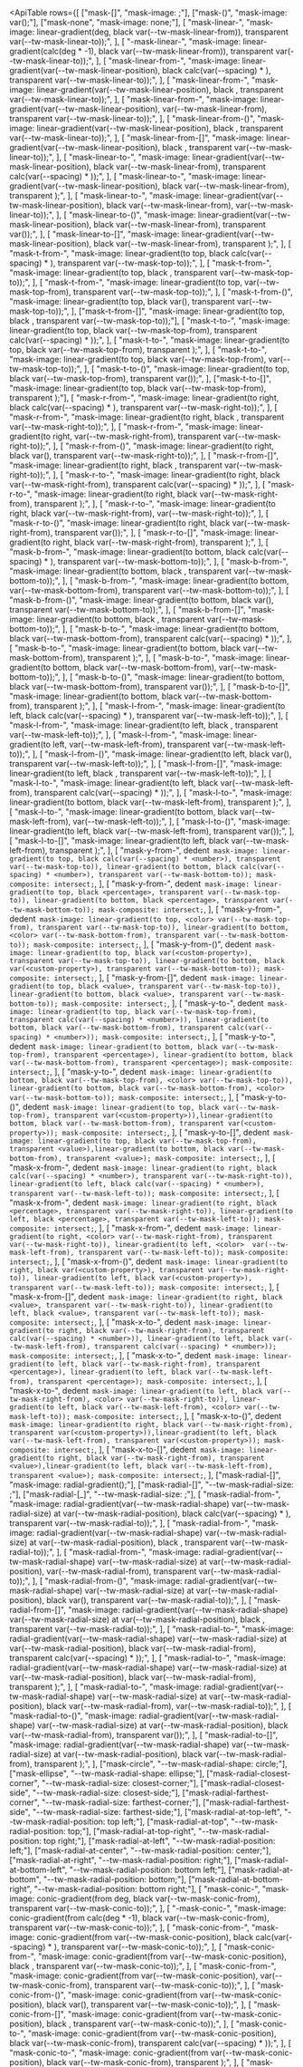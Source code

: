 

<svg className="sr-only">
  <defs>
    <pattern id="checkerboard" x="0.5" y="0" width="10" height="10" patternUnits="userSpaceOnUse">
      <rect x="0" y="0" width="5" height="5" fill="#fff" />
      <rect x="5" y="0" width="5" height="5" fill="#808080" />
      <rect x="0" y="5" width="5" height="5" fill="#808080" />
      <rect x="5" y="5" width="5" height="5" fill="#fff" />
    </pattern>
  </defs>
</svg>

<svg className="hidden">
  <symbol id="gradient-color-stop" viewBox="0 0 32 34">
    <path
      fill="url(#checkerboard)"
      stroke="#000"
      strokeOpacity=".05"
      d="M5 .5h22A3.5 3.5 0 0 1 30.5 4v19.6a3.5 3.5 0 0 1-1.853 3.088L16 33.433 3.353 26.688A3.5 3.5 0 0 1 1.5 23.6V4A3.5 3.5 0 0 1 5 .5Z"
    />
    <path
      fill="currentColor"
      d="M1 4a4 4 0 0 1 4-4h22a4 4 0 0 1 4 4v19.6a4 4 0 0 1-2.118 3.53L16 34 3.118 27.13A4 4 0 0 1 1 23.6V4Z"
    />
  </symbol>
</svg>

<ApiTable
  rows={[
    ["mask-[<value>]", "mask-image: <value>;"],
    ["mask-(<custom-property>)", "mask-image: var(<custom-property>);"],
    ["mask-none", "mask-image: none;"],
    [
      "mask-linear-<number>",
      "mask-image: linear-gradient(<number>deg, black var(--tw-mask-linear-from)), transparent var(--tw-mask-linear-to));",
    ],
    [
      "-mask-linear-<number>",
      "mask-image: linear-gradient(calc(<number>deg * -1), black var(--tw-mask-linear-from)), transparent var(--tw-mask-linear-to));",
    ],
    [
      "mask-linear-from-<number>",
      "mask-image: linear-gradient(var(--tw-mask-linear-position), black calc(var(--spacing) * <number>), transparent var(--tw-mask-linear-to));",
    ],
    [
      "mask-linear-from-<percentage>",
      "mask-image: linear-gradient(var(--tw-mask-linear-position), black <percentage>, transparent var(--tw-mask-linear-to));",
    ],
    [
      "mask-linear-from-<color>",
      "mask-image: linear-gradient(var(--tw-mask-linear-position), <color> var(--tw-mask-linear-from), transparent var(--tw-mask-linear-to));",
    ],
    [
      "mask-linear-from-(<custom-property>)",
      "mask-image: linear-gradient(var(--tw-mask-linear-position), black <custom-property>, transparent var(--tw-mask-linear-to));",
    ],
    [
      "mask-linear-from-[<value>]",
      "mask-image: linear-gradient(var(--tw-mask-linear-position), black <value>, transparent var(--tw-mask-linear-to));",
    ],
    [
      "mask-linear-to-<number>",
      "mask-image: linear-gradient(var(--tw-mask-linear-position), black var(--tw-mask-linear-from), transparent calc(var(--spacing) * <number>));",
    ],
    [
      "mask-linear-to-<percentage>",
      "mask-image: linear-gradient(var(--tw-mask-linear-position), black var(--tw-mask-linear-from), transparent <percentage>);",
    ],
    [
      "mask-linear-to-<color>",
      "mask-image: linear-gradient(var(--tw-mask-linear-position), black var(--tw-mask-linear-from), <color> var(--tw-mask-linear-to));",
    ],
    [
      "mask-linear-to-(<custom-property>)",
      "mask-image: linear-gradient(var(--tw-mask-linear-position), black var(--tw-mask-linear-from), transparent var(<custom-property>));",
    ],
    [
      "mask-linear-to-[<value>]",
      "mask-image: linear-gradient(var(--tw-mask-linear-position), black var(--tw-mask-linear-from), transparent <value>);",
    ],
    [
      "mask-t-from-<number>",
      "mask-image: linear-gradient(to top, black calc(var(--spacing) * <number>), transparent var(--tw-mask-top-to));",
    ],
    [
      "mask-t-from-<percentage>",
      "mask-image: linear-gradient(to top, black <percentage>, transparent var(--tw-mask-top-to));",
    ],
    [
      "mask-t-from-<color>",
      "mask-image: linear-gradient(to top, <color> var(--tw-mask-top-from), transparent var(--tw-mask-top-to));",
    ],
    [
      "mask-t-from-(<custom-property>)",
      "mask-image: linear-gradient(to top, black var(<custom-property>), transparent var(--tw-mask-top-to));",
    ],
    ["mask-t-from-[<value>]", "mask-image: linear-gradient(to top, black <value>, transparent var(--tw-mask-top-to));"],
    [
      "mask-t-to-<number>",
      "mask-image: linear-gradient(to top, black var(--tw-mask-top-from), transparent calc(var(--spacing) * <number>));",
    ],
    [
      "mask-t-to-<percentage>",
      "mask-image: linear-gradient(to top, black var(--tw-mask-top-from), transparent <percentage>);",
    ],
    [
      "mask-t-to-<color>",
      "mask-image: linear-gradient(to top, black var(--tw-mask-top-from), <color> var(--tw-mask-top-to));",
    ],
    [
      "mask-t-to-(<custom-property>)",
      "mask-image: linear-gradient(to top, black var(--tw-mask-top-from), transparent var(<custom-property>));",
    ],
    ["mask-t-to-[<value>]", "mask-image: linear-gradient(to top, black var(--tw-mask-top-from), transparent <value>);"],
    [
      "mask-r-from-<number>",
      "mask-image: linear-gradient(to right, black calc(var(--spacing) * <number>), transparent var(--tw-mask-right-to));",
    ],
    [
      "mask-r-from-<percentage>",
      "mask-image: linear-gradient(to right, black <percentage>, transparent var(--tw-mask-right-to));",
    ],
    [
      "mask-r-from-<color>",
      "mask-image: linear-gradient(to right, <color> var(--tw-mask-right-from), transparent var(--tw-mask-right-to));",
    ],
    [
      "mask-r-from-(<custom-property>)",
      "mask-image: linear-gradient(to right, black var(<custom-property>), transparent var(--tw-mask-right-to));",
    ],
    [
      "mask-r-from-[<value>]",
      "mask-image: linear-gradient(to right, black <value>, transparent var(--tw-mask-right-to));",
    ],
    [
      "mask-r-to-<number>",
      "mask-image: linear-gradient(to right, black var(--tw-mask-right-from), transparent calc(var(--spacing) * <number>));",
    ],
    [
      "mask-r-to-<percentage>",
      "mask-image: linear-gradient(to right, black var(--tw-mask-right-from), transparent <percentage>);",
    ],
    [
      "mask-r-to-<color>",
      "mask-image: linear-gradient(to right, black var(--tw-mask-right-from), <color> var(--tw-mask-right-to));",
    ],
    [
      "mask-r-to-(<custom-property>)",
      "mask-image: linear-gradient(to right, black var(--tw-mask-right-from), transparent var(<custom-property>));",
    ],
    [
      "mask-r-to-[<value>]",
      "mask-image: linear-gradient(to right, black var(--tw-mask-right-from), transparent <value>);",
    ],
    [
      "mask-b-from-<number>",
      "mask-image: linear-gradient(to bottom, black calc(var(--spacing) * <number>), transparent var(--tw-mask-bottom-to));",
    ],
    [
      "mask-b-from-<percentage>",
      "mask-image: linear-gradient(to bottom, black <percentage>, transparent var(--tw-mask-bottom-to));",
    ],
    [
      "mask-b-from-<color>",
      "mask-image: linear-gradient(to bottom, <color> var(--tw-mask-bottom-from), transparent var(--tw-mask-bottom-to));",
    ],
    [
      "mask-b-from-(<custom-property>)",
      "mask-image: linear-gradient(to bottom, black var(<custom-property>), transparent var(--tw-mask-bottom-to));",
    ],
    [
      "mask-b-from-[<value>]",
      "mask-image: linear-gradient(to bottom, black <value>, transparent var(--tw-mask-bottom-to));",
    ],
    [
      "mask-b-to-<number>",
      "mask-image: linear-gradient(to bottom, black var(--tw-mask-bottom-from), transparent calc(var(--spacing) * <number>));",
    ],
    [
      "mask-b-to-<percentage>",
      "mask-image: linear-gradient(to bottom, black var(--tw-mask-bottom-from), transparent <percentage>);",
    ],
    [
      "mask-b-to-<color>",
      "mask-image: linear-gradient(to bottom, black var(--tw-mask-bottom-from), <color> var(--tw-mask-bottom-to));",
    ],
    [
      "mask-b-to-(<custom-property>)",
      "mask-image: linear-gradient(to bottom, black var(--tw-mask-bottom-from), transparent var(<custom-property>));",
    ],
    [
      "mask-b-to-[<value>]",
      "mask-image: linear-gradient(to bottom, black var(--tw-mask-bottom-from), transparent <value>);",
    ],
    [
      "mask-l-from-<number>",
      "mask-image: linear-gradient(to left, black calc(var(--spacing) * <number>), transparent var(--tw-mask-left-to));",
    ],
    [
      "mask-l-from-<percentage>",
      "mask-image: linear-gradient(to left, black <percentage>, transparent var(--tw-mask-left-to));",
    ],
    [
      "mask-l-from-<color>",
      "mask-image: linear-gradient(to left, <color> var(--tw-mask-left-from), transparent var(--tw-mask-left-to));",
    ],
    [
      "mask-l-from-(<custom-property>)",
      "mask-image: linear-gradient(to left, black var(<custom-property>), transparent var(--tw-mask-left-to));",
    ],
    [
      "mask-l-from-[<value>]",
      "mask-image: linear-gradient(to left, black <value>, transparent var(--tw-mask-left-to));",
    ],
    [
      "mask-l-to-<number>",
      "mask-image: linear-gradient(to left, black var(--tw-mask-left-from), transparent calc(var(--spacing) * <number>));",
    ],
    [
      "mask-l-to-<percentage>",
      "mask-image: linear-gradient(to bottom, black var(--tw-mask-left-from), transparent <percentage>);",
    ],
    [
      "mask-l-to-<color>",
      "mask-image: linear-gradient(to bottom, black var(--tw-mask-left-from), <color> var(--tw-mask-left-to));",
    ],
    [
      "mask-l-to-(<custom-property>)",
      "mask-image: linear-gradient(to left, black var(--tw-mask-left-from), transparent var(<custom-property>));",
    ],
    [
      "mask-l-to-[<value>]",
      "mask-image: linear-gradient(to left, black var(--tw-mask-left-from), transparent <value>);",
    ],
    [
      "mask-y-from-<number>",
      dedent`
        mask-image: linear-gradient(to top, black calc(var(--spacing) * <number>), transparent var(--tw-mask-top-to)), linear-gradient(to bottom, black calc(var(--spacing) * <number>), transparent var(--tw-mask-bottom-to));
        mask-composite: intersect;`,
    ],
    [
      "mask-y-from-<percentage>",
      dedent`
        mask-image: linear-gradient(to top, black <percentage>, transparent var(--tw-mask-top-to)), linear-gradient(to bottom, black <percentage>, transparent var(--tw-mask-bottom-to));
        mask-composite: intersect;`,
    ],
    [
      "mask-y-from-<color>",
      dedent`
        mask-image: linear-gradient(to top, <color> var(--tw-mask-top-from), transparent var(--tw-mask-top-to)), linear-gradient(to bottom, <color> var(--tw-mask-bottom-from), transparent var(--tw-mask-bottom-to));
        mask-composite: intersect;`,
    ],
    [
      "mask-y-from-(<custom-property>)",
      dedent`
        mask-image: linear-gradient(to top, black var(<custom-property>), transparent var(--tw-mask-top-to)), linear-gradient(to bottom, black var(<custom-property>), transparent var(--tw-mask-bottom-to));
        mask-composite: intersect;`,
    ],
    [
      "mask-y-from-[<value>]",
      dedent`
        mask-image: linear-gradient(to top, black <value>, transparent var(--tw-mask-top-to)), linear-gradient(to bottom, black <value>, transparent var(--tw-mask-bottom-to));
        mask-composite: intersect;`,
    ],
    [
      "mask-y-to-<number>",
      dedent`
        mask-image: linear-gradient(to top, black var(--tw-mask-top-from), transparent calc(var(--spacing) * <number>)), linear-gradient(to bottom, black var(--tw-mask-bottom-from), transparent calc(var(--spacing) * <number>));
        mask-composite: intersect;`,
    ],
    [
      "mask-y-to-<percentage>",
      dedent`
        mask-image: linear-gradient(to bottom, black var(--tw-mask-top-from), transparent <percentage>), linear-gradient(to bottom, black var(--tw-mask-bottom-from), transparent <percentage>);
        mask-composite: intersect;`,
    ],
    [
      "mask-y-to-<color>",
      dedent`
        mask-image: linear-gradient(to bottom, black var(--tw-mask-top-from), <color> var(--tw-mask-top-to)), linear-gradient(to bottom, black var(--tw-mask-bottom-from), <color> var(--tw-mask-bottom-to));
        mask-composite: intersect;`,
    ],
    [
      "mask-y-to-(<custom-property>)",
      dedent`
      mask-image: linear-gradient(to top, black var(--tw-mask-top-from), transparent var(<custom-property>)),linear-gradient(to bottom, black var(--tw-mask-bottom-from), transparent var(<custom-property>));
      mask-composite: intersect;`,
    ],
    [
      "mask-y-to-[<value>]",
      dedent`
      mask-image: linear-gradient(to top, black var(--tw-mask-top-from), transparent <value>),linear-gradient(to bottom, black var(--tw-mask-bottom-from), transparent <value>);
      mask-composite: intersect;`,
    ],
    [
      "mask-x-from-<number>",
      dedent`
        mask-image: linear-gradient(to right, black calc(var(--spacing) * <number>), transparent var(--tw-mask-right-to)), linear-gradient(to left, black calc(var(--spacing) * <number>), transparent var(--tw-mask-left-to));
        mask-composite: intersect;`,
    ],
    [
      "mask-x-from-<percentage>",
      dedent`
        mask-image: linear-gradient(to right, black <percentage>, transparent var(--tw-mask-right-to)), linear-gradient(to left, black <percentage>, transparent var(--tw-mask-left-to));
        mask-composite: intersect;`,
    ],
    [
      "mask-x-from-<color>",
      dedent`
        mask-image: linear-gradient(to right, <color> var(--tw-mask-right-from), transparent var(--tw-mask-right-to)), linear-gradient(to left, <color>  var(--tw-mask-left-from), transparent var(--tw-mask-left-to));
        mask-composite: intersect;`,
    ],
    [
      "mask-x-from-(<custom-property>)",
      dedent`
        mask-image: linear-gradient(to right, black var(<custom-property>), transparent var(--tw-mask-right-to)), linear-gradient(to left, black var(<custom-property>), transparent var(--tw-mask-left-to));
        mask-composite: intersect;`,
    ],
    [
      "mask-x-from-[<value>]",
      dedent`
        mask-image: linear-gradient(to right, black <value>, transparent var(--tw-mask-right-to)), linear-gradient(to left, black <value>, transparent var(--tw-mask-left-to));
        mask-composite: intersect;`,
    ],
    [
      "mask-x-to-<number>",
      dedent`
        mask-image: linear-gradient(to right, black var(--tw-mask-right-from), transparent calc(var(--spacing) * <number>)), linear-gradient(to left, black var(--tw-mask-left-from), transparent calc(var(--spacing) * <number>));
        mask-composite: intersect;`,
    ],
    [
      "mask-x-to-<percentage>",
      dedent`
        mask-image: linear-gradient(to left, black var(--tw-mask-right-from), transparent <percentage>), linear-gradient(to left, black var(--tw-mask-left-from), transparent <percentage>);
        mask-composite: intersect;`,
    ],
    [
      "mask-x-to-<color>",
      dedent`
        mask-image: linear-gradient(to left, black var(--tw-mask-right-from), <color> var(--tw-mask-right-to)), linear-gradient(to left, black var(--tw-mask-left-from), <color> var(--tw-mask-left-to));
        mask-composite: intersect;`,
    ],
    [
      "mask-x-to-(<custom-property>)",
      dedent`
        mask-image: linear-gradient(to right, black var(--tw-mask-right-from), transparent var(<custom-property>)),linear-gradient(to left, black var(--tw-mask-left-from), transparent var(<custom-property>));
        mask-composite: intersect;`,
    ],
    [
      "mask-x-to-[<value>]",
      dedent`
        mask-image: linear-gradient(to right, black var(--tw-mask-right-from), transparent <value>),linear-gradient(to left, black var(--tw-mask-left-from), transparent <value>);
        mask-composite: intersect;`,
    ],
    ["mask-radial-[<value>]", "mask-image: radial-gradient(<value>);"],
    ["mask-radial-[<size>]", "--tw-mask-radial-size: <size>;"],
    ["mask-radial-[<size>_<size>]", "--tw-mask-radial-size: <size> <size>;"],
    [
      "mask-radial-from-<number>",
      "mask-image: radial-gradient(var(--tw-mask-radial-shape) var(--tw-mask-radial-size) at var(--tw-mask-radial-position), black calc(var(--spacing) * <number>), transparent var(--tw-mask-radial-to));",
    ],
    [
      "mask-radial-from-<percentage>",
      "mask-image: radial-gradient(var(--tw-mask-radial-shape) var(--tw-mask-radial-size) at var(--tw-mask-radial-position), black <percentage>, transparent var(--tw-mask-radial-to));",
    ],
    [
      "mask-radial-from-<color>",
      "mask-image: radial-gradient(var(--tw-mask-radial-shape) var(--tw-mask-radial-size) at var(--tw-mask-radial-position), <color> var(--tw-mask-radial-from), transparent var(--tw-mask-radial-to));",
    ],
    [
      "mask-radial-from-(<custom-property>)",
      "mask-image: radial-gradient(var(--tw-mask-radial-shape) var(--tw-mask-radial-size) at var(--tw-mask-radial-position), black var(<custom-property>), transparent var(--tw-mask-radial-to));",
    ],
    [
      "mask-radial-from-[<value>]",
      "mask-image: radial-gradient(var(--tw-mask-radial-shape) var(--tw-mask-radial-size) at var(--tw-mask-radial-position), black <value>, transparent var(--tw-mask-radial-to));",
    ],
    [
      "mask-radial-to-<number>",
      "mask-image: radial-gradient(var(--tw-mask-radial-shape) var(--tw-mask-radial-size) at var(--tw-mask-radial-position), black var(--tw-mask-radial-from), transparent calc(var(--spacing) * <number>));",
    ],
    [
      "mask-radial-to-<percentage>",
      "mask-image: radial-gradient(var(--tw-mask-radial-shape) var(--tw-mask-radial-size) at var(--tw-mask-radial-position), black var(--tw-mask-radial-from), transparent <percentage>);",
    ],
    [
      "mask-radial-to-<color>",
      "mask-image: radial-gradient(var(--tw-mask-radial-shape) var(--tw-mask-radial-size) at var(--tw-mask-radial-position), black var(--tw-mask-radial-from), <color> var(--tw-mask-radial-to));",
    ],
    [
      "mask-radial-to-(<custom-property>)",
      "mask-image: radial-gradient(var(--tw-mask-radial-shape) var(--tw-mask-radial-size) at var(--tw-mask-radial-position), black var(--tw-mask-radial-from), transparent var(<custom-property>));",
    ],
    [
      "mask-radial-to-[<value>]",
      "mask-image: radial-gradient(var(--tw-mask-radial-shape) var(--tw-mask-radial-size) at var(--tw-mask-radial-position), black var(--tw-mask-radial-from), transparent <value>);",
    ],
    ["mask-circle", "--tw-mask-radial-shape: circle;"],
    ["mask-ellipse", "--tw-mask-radial-shape: ellipse;"],
    ["mask-radial-closest-corner", "--tw-mask-radial-size: closest-corner;"],
    ["mask-radial-closest-side", "--tw-mask-radial-size: closest-side;"],
    ["mask-radial-farthest-corner", "--tw-mask-radial-size: farthest-corner;"],
    ["mask-radial-farthest-side", "--tw-mask-radial-size: farthest-side;"],
    ["mask-radial-at-top-left", "--tw-mask-radial-position: top left;"],
    ["mask-radial-at-top", "--tw-mask-radial-position: top;"],
    ["mask-radial-at-top-right", "--tw-mask-radial-position: top right;"],
    ["mask-radial-at-left", "--tw-mask-radial-position: left;"],
    ["mask-radial-at-center", "--tw-mask-radial-position: center;"],
    ["mask-radial-at-right", "--tw-mask-radial-position: right;"],
    ["mask-radial-at-bottom-left", "--tw-mask-radial-position: bottom left;"],
    ["mask-radial-at-bottom", "--tw-mask-radial-position: bottom;"],
    ["mask-radial-at-bottom-right", "--tw-mask-radial-position: bottom right;"],
    [
      "mask-conic-<number>",
      "mask-image: conic-gradient(from <number>deg, black var(--tw-mask-conic-from), transparent var(--tw-mask-conic-to));",
    ],
    [
      "-mask-conic-<number>",
      "mask-image: conic-gradient(from calc(<number>deg * -1), black var(--tw-mask-conic-from), transparent var(--tw-mask-conic-to));",
    ],
    [
      "mask-conic-from-<number>",
      "mask-image: conic-gradient(from var(--tw-mask-conic-position), black calc(var(--spacing) * <number>), transparent var(--tw-mask-conic-to));",
    ],
    [
      "mask-conic-from-<percentage>",
      "mask-image: conic-gradient(from var(--tw-mask-conic-position), black <percentage>, transparent var(--tw-mask-conic-to));",
    ],
    [
      "mask-conic-from-<color>",
      "mask-image: conic-gradient(from var(--tw-mask-conic-position), <color> var(--tw-mask-conic-from), transparent var(--tw-mask-conic-to));",
    ],
    [
      "mask-conic-from-(<custom-property>)",
      "mask-image: conic-gradient(from var(--tw-mask-conic-position), black var(<custom-property>), transparent var(--tw-mask-conic-to));",
    ],
    [
      "mask-conic-from-[<value>]",
      "mask-image: conic-gradient(from var(--tw-mask-conic-position), black <value>, transparent var(--tw-mask-conic-to));",
    ],
    [
      "mask-conic-to-<number>",
      "mask-image: conic-gradient(from var(--tw-mask-conic-position), black var(--tw-mask-conic-from), transparent calc(var(--spacing) * <number>));",
    ],
    [
      "mask-conic-to-<percentage>",
      "mask-image: conic-gradient(from var(--tw-mask-conic-position), black var(--tw-mask-conic-from), transparent <percentage>);",
    ],
    [
      "mask-conic-to-<color>",
      "mask-image: conic-gradient(from var(--tw-mask-conic-position), black var(--tw-mask-conic-from), <color> var(--tw-mask-conic-to);",
    ],
    [
      "mask-conic-to-(<custom-property>)",
      "mask-image: conic-gradient(from var(--tw-mask-conic-position), black var(--tw-mask-conic-from), transparent var(<custom-property>);",
    ],
    [
      "mask-conic-to-[<value>]",
      "mask-image: conic-gradient(from var(--tw-mask-conic-position), black var(--tw-mask-conic-from), transparent <value>);",
    ],
  ]}
/>

## Examples

### Using an image mask

Use the `mask-[<value>]` syntax to set the mask image of an element:

<Figure>

<Example>
  {
    <Stripes
      border
      className="relative mx-auto flex h-48 w-full max-w-96 items-center justify-center overflow-hidden rounded-lg sm:w-96"
    >
      <div
        className="h-full w-full bg-[url(https://images.unsplash.com/photo-1554629947-334ff61d85dc?ixid=MnwxMjA3fDB8MHxwaG90by1wYWdlfHx8fGVufDB8fHx8&ixlib=rb-1.2.1&auto=format&fit=crop&w=1000&h=1000&q=80)] bg-cover bg-center bg-no-repeat mask-size-[110%_90%] mask-center mask-no-repeat"
        style={{ maskImage: `url(${maskImg.src})` }}
      ></div>
    </Stripes>
  }
</Example>

{/* prettier-ignore */}
```html
<!-- [!code classes:mask-[url(/img/scribble.png)]] -->
<div class="mask-[url(/img/scribble.png)] bg-[url(/img/mountains.jpg)] ...">
  <!-- ... -->
</div>
```

</Figure>

### Masking edges

Use utilities like `mask-b-from-<value>` and `mask-t-to-<value>` to add a linear gradient mask to a single side of an element:

<Figure>

<Example padding={false}>
  {
    <div className="grid grid-cols-1 items-end gap-x-2 gap-y-8 p-8 text-center font-mono text-xs font-medium text-gray-500 max-sm:justify-between max-sm:px-2 sm:grid-cols-2 dark:text-gray-400">
      <div className="flex flex-col items-center gap-3">
        <p>mask-t-from-50%</p>
        <div className="grid aspect-3/2 w-48 grid-cols-1">
          <Stripes className="col-start-1 row-start-1 rounded-lg" border />
          <div className="col-start-1 row-start-1 rounded-lg bg-[url(https://images.unsplash.com/photo-1554629947-334ff61d85dc?ixid=MnwxMjA3fDB8MHxwaG90by1wYWdlfHx8fGVufDB8fHx8&ixlib=rb-1.2.1&auto=format&fit=crop&w=1000&h=1000&q=80)] mask-t-from-50% bg-cover bg-center mask-no-repeat"></div>
        </div>
      </div>
      <div className="flex flex-col items-center gap-3">
        <p>mask-r-from-30%</p>
        <div className="grid aspect-3/2 w-48 grid-cols-1">
          <Stripes className="col-start-1 row-start-1 rounded-lg" border />
          <div className="col-start-1 row-start-1 rounded-lg bg-[url(https://images.unsplash.com/photo-1554629947-334ff61d85dc?ixid=MnwxMjA3fDB8MHxwaG90by1wYWdlfHx8fGVufDB8fHx8&ixlib=rb-1.2.1&auto=format&fit=crop&w=1000&h=1000&q=80)] mask-r-from-30% bg-cover bg-center mask-no-repeat"></div>
        </div>
      </div>
      <div className="flex flex-col items-center gap-3">
        <p>mask-l-from-50% mask-l-to-90%</p>
        <div className="grid aspect-3/2 w-48 grid-cols-1">
          <Stripes className="col-start-1 row-start-1 rounded-lg" border />
          <div className="col-start-1 row-start-1 rounded-lg bg-[url(https://images.unsplash.com/photo-1554629947-334ff61d85dc?ixid=MnwxMjA3fDB8MHxwaG90by1wYWdlfHx8fGVufDB8fHx8&ixlib=rb-1.2.1&auto=format&fit=crop&w=1000&h=1000&q=80)] mask-l-from-50% mask-l-to-90% bg-cover bg-center mask-no-repeat"></div>
        </div>
      </div>
      <div className="flex flex-col items-center gap-3">
        <p>mask-b-from-20% mask-b-to-80%</p>
        <div className="grid aspect-3/2 w-48 grid-cols-1">
          <Stripes className="col-start-1 row-start-1 rounded-lg" border />
          <div className="col-start-1 row-start-1 rounded-lg bg-[url(https://images.unsplash.com/photo-1554629947-334ff61d85dc?ixid=MnwxMjA3fDB8MHxwaG90by1wYWdlfHx8fGVufDB8fHx8&ixlib=rb-1.2.1&auto=format&fit=crop&w=1000&h=1000&q=80)] mask-b-from-20% mask-b-to-80% bg-cover bg-center mask-no-repeat"></div>
        </div>
      </div>
    </div>
  }
</Example>

{/* prettier-ignore */}
```html
<!-- [!code classes:mask-t-from-50%,mask-r-from-30%,mask-l-from-50%,mask-l-to-90%,mask-b-from-20%,mask-b-to-80%] -->
<div class="mask-t-from-50% bg-[url(/img/mountains.jpg)] ..."></div>
<div class="mask-r-from-30% bg-[url(/img/mountains.jpg)] ..."></div>
<div class="mask-l-from-50% mask-l-to-90% bg-[url(/img/mountains.jpg)] ..."></div>
<div class="mask-b-from-20% mask-b-to-80% bg-[url(/img/mountains.jpg)] ..."></div>
```

</Figure>

Additionally, use utilities like `mask-x-from-70%` and `mask-y-to-90%` to apply a mask to two sides of an element at the same time:

<Figure>

<Example padding={false}>
  {
    <div className="grid grid-cols-1 items-end gap-x-2 gap-y-8 p-8 text-center font-mono text-xs font-medium text-gray-500 max-sm:justify-between max-sm:px-2 sm:grid-cols-2 dark:text-gray-400">
      <div className="flex flex-col items-center gap-3">
        <p>mask-x-from-70% mask-x-to-90%</p>
        <div className="grid aspect-3/2 w-48 grid-cols-1">
          <Stripes className="col-start-1 row-start-1 rounded-lg" border />
          <div className="col-start-1 row-start-1 rounded-lg bg-[url(https://images.unsplash.com/photo-1554629947-334ff61d85dc?ixid=MnwxMjA3fDB8MHxwaG90by1wYWdlfHx8fGVufDB8fHx8&ixlib=rb-1.2.1&auto=format&fit=crop&w=1000&h=1000&q=80)] mask-x-from-70% mask-x-to-90% bg-cover bg-center mask-no-repeat"></div>
        </div>
      </div>
      <div className="flex flex-col items-center gap-3">
        <p>mask-y-from-70% mask-y-to-90%</p>
        <div className="grid aspect-3/2 w-48 grid-cols-1">
          <Stripes className="col-start-1 row-start-1 rounded-lg" border />
          <div className="col-start-1 row-start-1 rounded-lg bg-[url(https://images.unsplash.com/photo-1554629947-334ff61d85dc?ixid=MnwxMjA3fDB8MHxwaG90by1wYWdlfHx8fGVufDB8fHx8&ixlib=rb-1.2.1&auto=format&fit=crop&w=1000&h=1000&q=80)] mask-y-from-70% mask-y-to-90% bg-cover bg-center mask-no-repeat"></div>
        </div>
      </div>
    </div>
  }
</Example>

{/* prettier-ignore */}
```html
<!-- [!code classes:mask-x-from-70%,mask-x-to-90%,mask-y-from-70%,mask-y-to-90%] -->
<div class="mask-x-from-70% mask-x-to-90% bg-[url(/img/mountains.jpg)] ..."></div>
<div class="mask-y-from-70% mask-y-to-90% bg-[url(/img/mountains.jpg)] ..."></div>
```

</Figure>

By default, linear gradient masks transition from black to transparent, but you can customize the gradient colors using the `mask-<side>-from-<color>` and `mask-<side>-to-<color>` utilities.

### Adding an angled linear mask

Use utilities like `mask-linear-<angle>`, `mask-linear-from-20`, and `mask-linear-to-40` to add a custom linear gradient mask to an element:

<Figure>

<Example padding={false}>
  {
    <div className="grid grid-cols-1 items-end gap-x-2 gap-y-8 p-8 text-center font-mono text-xs font-medium text-gray-500 max-sm:justify-between max-sm:px-2 sm:grid-cols-2 dark:text-gray-400">
      <div className="flex flex-col items-center gap-3">
        <p>mask-linear-50</p>
        <div className="grid aspect-3/2 w-48 grid-cols-1">
          <Stripes className="col-start-1 row-start-1 rounded-lg" border />
          <div className="col-start-1 row-start-1 rounded-lg bg-[url(https://images.unsplash.com/photo-1554629947-334ff61d85dc?ixid=MnwxMjA3fDB8MHxwaG90by1wYWdlfHx8fGVufDB8fHx8&ixlib=rb-1.2.1&auto=format&fit=crop&w=1000&h=1000&q=80)] mask-linear-50 mask-linear-from-60% mask-linear-to-80% bg-cover bg-center mask-no-repeat"></div>
        </div>
      </div>
      <div className="flex flex-col items-center gap-3">
        <p>-mask-linear-50</p>
        <div className="grid aspect-3/2 w-48 grid-cols-1">
          <Stripes className="col-start-1 row-start-1 rounded-lg" border />
          <div className="col-start-1 row-start-1 rounded-lg bg-[url(https://images.unsplash.com/photo-1554629947-334ff61d85dc?ixid=MnwxMjA3fDB8MHxwaG90by1wYWdlfHx8fGVufDB8fHx8&ixlib=rb-1.2.1&auto=format&fit=crop&w=1000&h=1000&q=80)] -mask-linear-50 mask-linear-from-60% mask-linear-to-80% bg-cover bg-center mask-no-repeat"></div>
        </div>
      </div>
    </div>
  }
</Example>

{/* prettier-ignore */}
```html
<!-- [!code classes:mask-linear-50,mask-linear-from-60%,mask-linear-to-80%,-mask-linear-50] -->
<div class="mask-linear-50 mask-linear-from-60% mask-linear-to-80% bg-[url(/img/mountains.jpg)] ..."></div>
<div class="-mask-linear-50 mask-linear-from-60% mask-linear-to-80% bg-[url(/img/mountains.jpg)] ..."></div>
```

</Figure>

### Adding a radial mask

Use the `mask-radial-from-<value>` and `mask-radial-to-<value>` utilities to add a radial gradient mask to an element:

<Figure>

<Example padding={false}>
  {
    <div className="mx-auto flex items-center p-16 max-sm:p-6">
      <img
        src={KeyboardLight.src}
        className="aspect-square max-h-72 w-full mask-radial-[100%_200%] mask-radial-from-transparent mask-radial-from-15% mask-radial-to-black mask-radial-to-60% mask-radial-at-right object-cover object-top-left dark:hidden"
        alt=""
      />
      <img
        src={KeyboardDark.src}
        className="hidden aspect-square max-h-72 w-full mask-radial-[100%_200%] mask-radial-from-transparent mask-radial-from-15% mask-radial-to-black mask-radial-to-60% mask-radial-at-right object-cover object-top-left dark:block"
        alt=""
      />
      <div className="font-medium max-sm:-mx-3">
        <p className="font-mono text-xs text-blue-500 uppercase dark:text-blue-400">Speed</p>
        <p className="mt-2 text-base whitespace-nowrap text-gray-700 dark:text-gray-300">Built for power users</p>
        <p className="mt-1 text-sm leading-relaxed text-balance text-gray-500">
          Work faster than ever with our keyboard shortcuts
        </p>
      </div>
    </div>
  }
</Example>

```html
<!-- [!code classes:mask-radial-from-75%] -->
<div class="flex items-center gap-4">
  <img class="mask-radial-[100%_100%] mask-radial-from-75% mask-radial-at-left ..." src="/img/keyboard.png" />
  <div class="font-medium">
    <p class="font-mono text-xs text-blue-500 uppercase dark:text-blue-400">Speed</p>
    <p class="mt-2 text-base text-gray-700 dark:text-gray-300">Built for power users</p>
    <p class="mt-1 text-sm leading-relaxed text-balance text-gray-500">
      Work faster than ever with customizable keyboard shortcuts
    </p>
  </div>
</div>
```

</Figure>

By default, radial gradient masks transition from black to transparent, but you can customize the gradient colors using the `mask-radial-from-<color>` and `mask-radial-to-<color>` utilities.

#### Setting the radial position

Use utilities like `mask-radial-at-bottom-left` and `mask-radial-at-[35%_35%]` to set the position of the center of the radial gradient mask:

<Figure>

<Example padding={false}>
  {
    <div className="grid grid-cols-1 items-end gap-x-2 gap-y-8 p-8 text-center font-mono text-xs font-medium text-gray-500 max-sm:justify-between max-sm:px-2 sm:grid-cols-3 dark:text-gray-400">
      <div className="flex flex-col items-center gap-3">
        <p>mask-radial-at-top-left</p>
        <div className="grid size-28 grid-cols-1 max-sm:size-24">
          <Stripes className="col-start-1 row-start-1 rounded-lg" border />
          <div className="col-start-1 row-start-1 rounded-lg bg-[url(https://images.unsplash.com/photo-1554629947-334ff61d85dc?ixid=MnwxMjA3fDB8MHxwaG90by1wYWdlfHx8fGVufDB8fHx8&ixlib=rb-1.2.1&auto=format&fit=crop&w=1000&h=1000&q=80)] mask-radial-[33%_33%] mask-radial-from-100% mask-radial-at-top-left bg-cover bg-center mask-no-repeat"></div>
        </div>
      </div>
      <div className="flex flex-col items-center gap-3">
        <p>mask-radial-at-top</p>
        <div className="grid size-28 grid-cols-1 max-sm:size-24">
          <Stripes className="col-start-1 row-start-1 rounded-lg" border />
          <div className="col-start-1 row-start-1 rounded-lg bg-[url(https://images.unsplash.com/photo-1554629947-334ff61d85dc?ixid=MnwxMjA3fDB8MHxwaG90by1wYWdlfHx8fGVufDB8fHx8&ixlib=rb-1.2.1&auto=format&fit=crop&w=1000&h=1000&q=80)] mask-radial-[33%_33%] mask-radial-from-100% mask-radial-at-top bg-cover bg-center mask-no-repeat"></div>
        </div>
      </div>
      <div className="flex flex-col items-center gap-3">
        <p>mask-radial-at-top-right</p>
        <div className="grid size-28 grid-cols-1 max-sm:size-24">
          <Stripes className="col-start-1 row-start-1 rounded-lg" border />
          <div className="col-start-1 row-start-1 rounded-lg bg-[url(https://images.unsplash.com/photo-1554629947-334ff61d85dc?ixid=MnwxMjA3fDB8MHxwaG90by1wYWdlfHx8fGVufDB8fHx8&ixlib=rb-1.2.1&auto=format&fit=crop&w=1000&h=1000&q=80)] mask-radial-[33%_33%] mask-radial-from-100% mask-radial-at-top-right bg-cover bg-center mask-no-repeat"></div>
        </div>
      </div>
      <div className="flex flex-col items-center gap-3">
        <p>mask-radial-at-left</p>
        <div className="grid size-28 grid-cols-1 max-sm:size-24">
          <Stripes className="col-start-1 row-start-1 rounded-lg" border />
          <div className="col-start-1 row-start-1 rounded-lg bg-[url(https://images.unsplash.com/photo-1554629947-334ff61d85dc?ixid=MnwxMjA3fDB8MHxwaG90by1wYWdlfHx8fGVufDB8fHx8&ixlib=rb-1.2.1&auto=format&fit=crop&w=1000&h=1000&q=80)] mask-radial-[33%_33%] mask-radial-from-100% mask-radial-at-left bg-cover bg-center mask-no-repeat"></div>
        </div>
      </div>
      <div className="flex flex-col items-center gap-3">
        <p>mask-radial-at-center</p>
        <div className="grid size-28 grid-cols-1 max-sm:size-24">
          <Stripes className="col-start-1 row-start-1 rounded-lg" border />
          <div className="col-start-1 row-start-1 rounded-lg bg-[url(https://images.unsplash.com/photo-1554629947-334ff61d85dc?ixid=MnwxMjA3fDB8MHxwaG90by1wYWdlfHx8fGVufDB8fHx8&ixlib=rb-1.2.1&auto=format&fit=crop&w=1000&h=1000&q=80)] mask-radial-[33%_33%] mask-radial-from-100% mask-radial-at-center bg-cover bg-center mask-no-repeat"></div>
        </div>
      </div>
      <div className="flex flex-col items-center gap-3">
        <p>mask-radial-at-right</p>
        <div className="grid size-28 grid-cols-1 max-sm:size-24">
          <Stripes className="col-start-1 row-start-1 rounded-lg" border />
          <div className="col-start-1 row-start-1 rounded-lg bg-[url(https://images.unsplash.com/photo-1554629947-334ff61d85dc?ixid=MnwxMjA3fDB8MHxwaG90by1wYWdlfHx8fGVufDB8fHx8&ixlib=rb-1.2.1&auto=format&fit=crop&w=1000&h=1000&q=80)] mask-radial-[33%_33%] mask-radial-from-100% mask-radial-at-right bg-cover bg-center mask-no-repeat"></div>
        </div>
      </div>
      <div className="flex flex-col items-center gap-3">
        <p>mask-radial-at-bottom-left</p>
        <div className="grid size-28 grid-cols-1 max-sm:size-24">
          <Stripes className="col-start-1 row-start-1 rounded-lg" border />
          <div className="col-start-1 row-start-1 rounded-lg bg-[url(https://images.unsplash.com/photo-1554629947-334ff61d85dc?ixid=MnwxMjA3fDB8MHxwaG90by1wYWdlfHx8fGVufDB8fHx8&ixlib=rb-1.2.1&auto=format&fit=crop&w=1000&h=1000&q=80)] mask-radial-[33%_33%] mask-radial-from-100% mask-radial-at-bottom-left bg-cover bg-center mask-no-repeat"></div>
        </div>
      </div>
      <div className="flex flex-col items-center gap-3">
        <p>mask-radial-at-bottom</p>
        <div className="grid size-28 grid-cols-1 max-sm:size-24">
          <Stripes className="col-start-1 row-start-1 rounded-lg" border />
          <div className="col-start-1 row-start-1 rounded-lg bg-[url(https://images.unsplash.com/photo-1554629947-334ff61d85dc?ixid=MnwxMjA3fDB8MHxwaG90by1wYWdlfHx8fGVufDB8fHx8&ixlib=rb-1.2.1&auto=format&fit=crop&w=1000&h=1000&q=80)] mask-radial-[33%_33%] mask-radial-from-100% mask-radial-at-bottom bg-cover bg-center mask-no-repeat"></div>
        </div>
      </div>
      <div className="flex flex-col items-center gap-3">
        <p>mask-radial-at-bottom-right</p>
        <div className="grid size-28 grid-cols-1 max-sm:size-24">
          <Stripes className="col-start-1 row-start-1 rounded-lg" border />
          <div className="col-start-1 row-start-1 rounded-lg bg-[url(https://images.unsplash.com/photo-1554629947-334ff61d85dc?ixid=MnwxMjA3fDB8MHxwaG90by1wYWdlfHx8fGVufDB8fHx8&ixlib=rb-1.2.1&auto=format&fit=crop&w=1000&h=1000&q=80)] mask-radial-[33%_33%] mask-radial-from-100% mask-radial-at-bottom-right bg-cover bg-center mask-no-repeat"></div>
        </div>
      </div>
    </div>
  }
</Example>

{/* prettier-ignore */}
```html
<!-- [!code classes:mask-radial-at-top-left,mask-radial-at-top,mask-radial-at-top-right,mask-radial-at-left,mask-radial-at-center,mask-radial-at-right,mask-radial-at-bottom,mask-radial-at-bottom-left,mask-radial-at-bottom-right] -->
<div class="mask-radial-at-top-left mask-radial-from-100% bg-[url(/img/mountains.jpg)] ..."></div>
<div class="mask-radial-at-top mask-radial-from-100% bg-[url(/img/mountains.jpg)] ..."></div>
<div class="mask-radial-at-top-right mask-radial-from-100% bg-[url(/img/mountains.jpg)] ..."></div>
<div class="mask-radial-at-left mask-radial-from-100% bg-[url(/img/mountains.jpg)] ..."></div>
<div class="mask-radial-at-center mask-radial-from-100% bg-[url(/img/mountains.jpg)] ..."></div>
<div class="mask-radial-at-right mask-radial-from-100% bg-[url(/img/mountains.jpg)] ..."></div>
<div class="mask-radial-at-bottom-left mask-radial-from-100% bg-[url(/img/mountains.jpg)] ..."></div>
<div class="mask-radial-at-bottom mask-radial-from-100% bg-[url(/img/mountains.jpg)] ..."></div>
<div class="mask-radial-at-bottom-right mask-radial-from-100% bg-[url(/img/mountains.jpg)] ..."></div>
```

</Figure>

This is different from [`mask-position`](/docs/mask-position) which sets the position of the mask image itself, not the radial gradient.

#### Setting the radial size

Use utilities like `mask-radial-closest-corner` and `mask-radial-farthest-side` to set the size of the radial gradient mask:

<Figure>

<Example padding={false}>
  {
    <div className="grid grid-cols-1 items-end gap-x-2 gap-y-8 p-8 text-center font-mono text-xs font-medium text-gray-500 max-sm:justify-between max-sm:px-2 sm:grid-cols-2 dark:text-gray-400">
      <div className="flex flex-col items-center gap-3">
        <p>mask-radial-closest-side</p>
        <div className="grid aspect-3/2 w-48 grid-cols-1">
          <Stripes className="col-start-1 row-start-1 rounded-lg" border />
          <div className="col-start-1 row-start-1 rounded-lg bg-[url(https://images.unsplash.com/photo-1554629947-334ff61d85dc?ixid=MnwxMjA3fDB8MHxwaG90by1wYWdlfHx8fGVufDB8fHx8&ixlib=rb-1.2.1&auto=format&fit=crop&w=1000&h=1000&q=80)] mask-radial-from-100% mask-radial-closest-side mask-radial-at-[30%_30%] bg-cover bg-center mask-no-repeat"></div>
        </div>
      </div>
      <div className="flex flex-col items-center gap-3">
        <p>mask-radial-closest-corner</p>
        <div className="grid aspect-3/2 w-48 grid-cols-1">
          <Stripes className="col-start-1 row-start-1 rounded-lg" border />
          <div className="col-start-1 row-start-1 rounded-lg bg-[url(https://images.unsplash.com/photo-1554629947-334ff61d85dc?ixid=MnwxMjA3fDB8MHxwaG90by1wYWdlfHx8fGVufDB8fHx8&ixlib=rb-1.2.1&auto=format&fit=crop&w=1000&h=1000&q=80)] mask-radial-from-100% mask-radial-closest-corner mask-radial-at-[30%_30%] bg-cover bg-center mask-no-repeat"></div>
        </div>
      </div>
      <div className="flex flex-col items-center gap-3">
        <p>mask-radial-farthest-side</p>
        <div className="grid aspect-3/2 w-48 grid-cols-1">
          <Stripes className="col-start-1 row-start-1 rounded-lg" border />
          <div className="col-start-1 row-start-1 rounded-lg bg-[url(https://images.unsplash.com/photo-1554629947-334ff61d85dc?ixid=MnwxMjA3fDB8MHxwaG90by1wYWdlfHx8fGVufDB8fHx8&ixlib=rb-1.2.1&auto=format&fit=crop&w=1000&h=1000&q=80)] mask-radial-from-100% mask-radial-farthest-side mask-radial-at-[30%_30%] bg-cover bg-center mask-no-repeat"></div>
        </div>
      </div>
      <div className="flex flex-col items-center gap-3">
        <p>mask-radial-farthest-corner</p>
        <div className="grid aspect-3/2 w-48 grid-cols-1">
          <Stripes className="col-start-1 row-start-1 rounded-lg" border />
          <div className="col-start-1 row-start-1 rounded-lg bg-[url(https://images.unsplash.com/photo-1554629947-334ff61d85dc?ixid=MnwxMjA3fDB8MHxwaG90by1wYWdlfHx8fGVufDB8fHx8&ixlib=rb-1.2.1&auto=format&fit=crop&w=1000&h=1000&q=80)] mask-radial-from-100% mask-radial-farthest-corner mask-radial-at-[30%_30%] bg-cover bg-center mask-no-repeat"></div>
        </div>
      </div>
    </div>
  }
</Example>

{/* prettier-ignore */}
```html
<!-- [!code classes:mask-radial-farthest-corner,mask-radial-farthest-side,mask-radial-closest-corner,mask-radial-closest-side] -->
<div class="mask-radial-closest-side mask-radial-from-100% mask-radial-at-[30%_30%] bg-[url(/img/mountains.jpg)] ..."></div>
<div class="mask-radial-closest-corner mask-radial-from-100% mask-radial-at-[30%_30%] bg-[url(/img/mountains.jpg)] ..."></div>
<div class="mask-radial-farthest-side mask-radial-from-100% mask-radial-at-[30%_30%] bg-[url(/img/mountains.jpg)] ..."></div>
<div class="mask-radial-farthest-corner mask-radial-from-100% mask-radial-at-[30%_30%] bg-[url(/img/mountains.jpg)] ..."></div>
```

</Figure>

When setting a custom radial gradient size, the units you can use depend on the `<ending-shape>` of the gradient which is set to `ellipse` by default.

With `mask-circle`, you can only use a single fixed length, like `mask-radial-[5rem]`. Whereas with `mask-ellipse`, you can specify each axis as a fixed length or percentage, like `mask-radial-[40%_80%]`.

### Adding a conic mask

Use the `mask-conic-from-<value>`, `mask-conic-to-<value>` and `mask-conic-<angle>` utilities to add a conic gradient mask to an element:

<Figure>

<Example>
  {
    <div className="mx-auto flex w-full max-w-sm items-center gap-5 rounded-xl bg-white p-4 shadow-lg ring-1 ring-black/5 dark:bg-gray-800">
      <div className="grid grid-cols-1 grid-rows-1">
        <div className="col-start-1 row-start-1 size-12 rounded-full border-4 border-gray-100 dark:border-gray-700" />
        <div className="col-start-1 row-start-1 size-12 rounded-full border-4 border-amber-500 mask-conic-from-75% mask-conic-to-75% dark:border-amber-400" />
      </div>
      <div className="w-0 flex-1 text-sm text-gray-950 dark:text-white">
        <p className="font-medium">Storage used: 75%</p>
        <p className="mt-1 text-gray-500 dark:text-gray-400">
          <span className="font-medium">0.48 GB</span> out of 2 GB remaining
        </p>
      </div>
    </div>
  }
</Example>

```html
<!-- [!code classes:mask-conic-from-75%,mask-conic-to-75%] -->
<div class="flex items-center gap-5 rounded-xl bg-white p-4 shadow-lg ring-1 ring-black/5 dark:bg-gray-800">
  <div class="grid grid-cols-1 grid-rows-1">
    <div class="border-4 border-gray-100 dark:border-gray-700 ..."></div>
    <div class="border-4 border-amber-500 mask-conic-from-75% mask-conic-to-75% dark:border-amber-400 ..."></div>
  </div>
  <div class="w-0 flex-1 text-sm text-gray-950 dark:text-white">
    <p class="font-medium">Storage used: 75%</p>
    <p class="mt-1 text-gray-500 dark:text-gray-400"><span class="font-medium">0.48 GB</span> out of 2 GB remaining</p>
  </div>
</div>
```

</Figure>

By default, conic gradient masks transition from black to transparent, but you can customize the gradient colors using the `mask-conic-from-<color>` and `mask-conic-to-<color>` utilities.

### Combining masks

Gradient mask utilities, like `mask-radial-from-<value>`, `mask-conic-to-<value>`, and `mask-l-from-<value>` can be combined to create more complex gradient masks:

<Figure>

<Example>
  {
    <div className="grid grid-cols-1 items-end gap-x-2 gap-y-8 p-8 text-center font-mono text-xs font-medium text-gray-500 max-sm:justify-between max-sm:px-2 sm:grid-cols-2 dark:text-gray-400">
      <div className="flex flex-col items-center">
        <div className="grid aspect-3/2 w-48 grid-cols-1">
          <Stripes className="col-start-1 row-start-1 rounded-lg" border />
          <div className="col-start-1 row-start-1 rounded-lg bg-[url(https://images.unsplash.com/photo-1554629947-334ff61d85dc?ixid=MnwxMjA3fDB8MHxwaG90by1wYWdlfHx8fGVufDB8fHx8&ixlib=rb-1.2.1&auto=format&fit=crop&w=1000&h=1000&q=80)] mask-b-from-50% mask-radial-[50%_90%] mask-radial-from-80% mask-radial-at-bottom bg-cover bg-center mask-no-repeat"></div>
        </div>
      </div>
      <div className="flex flex-col items-center">
        <div className="grid aspect-3/2 w-48 grid-cols-1">
          <Stripes className="col-start-1 row-start-1 rounded-lg" border />
          <div className="col-start-1 row-start-1 rounded-lg bg-[url(https://images.unsplash.com/photo-1554629947-334ff61d85dc?ixid=MnwxMjA3fDB8MHxwaG90by1wYWdlfHx8fGVufDB8fHx8&ixlib=rb-1.2.1&auto=format&fit=crop&w=1000&h=1000&q=80)] mask-r-from-80% mask-b-from-80% mask-radial-from-70% mask-radial-to-85% mask-circle mask-radial-at-top-left bg-cover bg-center mask-no-repeat"></div>
        </div>
      </div>
    </div>
  }
</Example>

{/* prettier-ignore */}
```html
<!-- [!code classes:mask-b-from-50%,mask-radial-[50%_90%],mask-radial-from-80%,mask-r-from-80%,mask-b-from-80%,mask-radial-from-70%,mask-radial-to-85%] -->
<div class="mask-b-from-50% mask-radial-[50%_90%] mask-radial-from-80% bg-[url(/img/mountains.jpg)] ..."></div>
<div class="mask-r-from-80% mask-b-from-80% mask-radial-from-70% mask-radial-to-85% bg-[url(/img/mountains.jpg)] ..."></div>
```

</Figure>

This behavior relies on the fact that Tailwind sets the [`mask-composite` property](/docs/mask-composite) to `intersect` by default. Changing this property will affect how the gradient masks are combined.

### Removing mask images

Use the `mask-none` utility to remove an existing mask image from an element:

```html
<!-- [!code classes:mask-none] -->
<div class="mask-none">
  <!-- ... -->
</div>
```

### Using a custom value

<UsingACustomValue
  utilities={["mask-linear", "mask-radial"]}
  name="mask image"
  value="70deg,transparent_10%,black,transparent_80%"
  variable="mask"
/>

### Responsive design

<ResponsiveDesign property="mask-image" defaultClass="mask-radial-from-70%" featuredClass="mask-radial-from-50%" />

## Customizing your theme

<CustomizingYourThemeColors utilities={["mask-radial-from", "mask-conic-to", "mask-b-from"]} />
